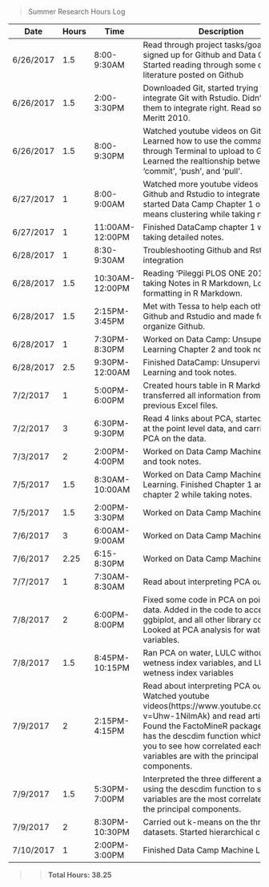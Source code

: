 > Summer Research Hours Log

Date   | Hours | Time        | Description
------ | ----- | ----------- | -----------------------------------------
6/26/2017 | 1.5 | 8:00-9:30AM | Read through project tasks/goals and signed up for Github and Data Camp. Started reading through some of the literature posted on Github
6/26/2017 | 1.5 | 2:00-3:30PM | Downloaded Git, started trying to integrate Git with Rstudio. Didn't get them to integrate right. Read some of Meritt 2010.
6/26/2017 | 1.5 | 8:00-9:30PM | Watched youtube videos on Github. Learned how to use the command line through Terminal to upload to Github. Learned the realtionship between  'commit', 'push', and 'pull'.
6/27/2017 | 1 | 8:00-9:00AM | Watched more youtube videos on getting Github and Rstudio to integrate and started Data Camp Chapter 1 on k-means clustering while taking notes.
6/27/2017 | 1 | 11:00AM-12:00PM | Finished DataCamp chapter 1 while taking detailed notes.
6/28/2017 | 1 | 8:30-9:30AM | Troubleshooting Github and Rstudio integration
6/28/2017 | 1.5 | 10:30AM-12:00PM | Reading 'Pileggi PLOS ONE 2017' and taking Notes in R Markdown, Looking up formatting in R Markdown.
6/28/2017 | 1.5 | 2:15PM-3:45PM | Met with Tessa to help each other with Github and Rstudio and made folders to organize Github.
6/28/2017 | 1 | 7:30PM-8:30PM | Worked on Data Camp: Unsupervised Learning Chapter 2 and took notes.
6/28/2017 | 2.5 | 9:30PM-12:00AM | Finished DataCamp: Unsupervised Learning and took notes. 
7/2/2017 | 1 | 5:00PM-6:00PM | Created hours table in R Markdown and transferred all information from the previous Excel files. 
7/2/2017 | 3 | 6:30PM-9:30PM     | Read 4 links about PCA, started looking at the point level data, and carried out PCA on the data. 
7/3/2017 | 2 | 2:00PM-4:00PM | Worked on Data Camp Machine Learning and took notes.
7/5/2017 | 1.5 | 8:30AM-10:00AM | Worked on Data Camp Machine Learning. Finished Chapter 1 and started chapter 2 while taking notes. 
7/5/2017 | 1.5 | 2:00PM-3:30PM | Worked on Data Camp Machine Learning
7/6/2017 | 3 | 6:00AM-9:00AM | Worked on Data Camp Machine Learning
7/6/2017 | 2.25 | 6:15-8:30PM | Worked on Data Camp Machine Learning
7/7/2017 | 1 | 7:30AM-8:30AM | Read about interpreting PCA output
7/8/2017 | 2 | 6:00PM-8:00PM | Fixed some code in PCA on point level data. Added in the code to access ggbiplot, and all other library codes. Looked at PCA analysis for water variables. 
7/8/2017 | 1.5 | 8:45PM-10:15PM | Ran PCA on water, LULC without wetness index variables, and LULC with wetness index variables
7/9/2017 | 2 | 2:15PM-4:15PM | Read about interpreting PCA output. Watched youtube videos(https://www.youtube.com/watch?v=Uhw-1NilmAk) and read articles. Found the FactoMineR package which has the descdim function which allows you to see how correlated each of the variables are with the principal components. 
7/9/2017 | 1.5 | 5:30PM-7:00PM | Interpreted the three different analyses using the descdim function to see which variables are the most correlated with the principal components. 
7/9/2017 | 2 | 8:30PM-10:30PM | Carried out k-means on the three datasets. Started hierarchical clustering. 
7/10/2017 | 1 | 2:00PM-3:00PM | Finished Data Camp Machine Learning
>> __Total Hours: 38.25__